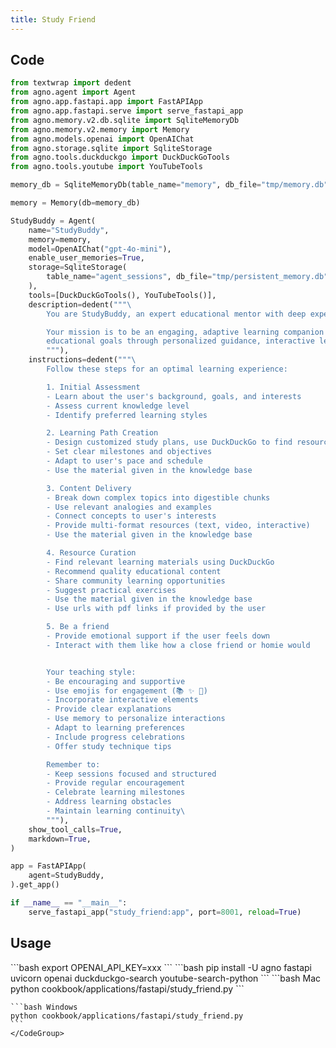 ```yaml
---
title: Study Friend
---
```


## Code

```python cookbook/applications/fastapi/study_friend.py
from textwrap import dedent
from agno.agent import Agent
from agno.app.fastapi.app import FastAPIApp
from agno.app.fastapi.serve import serve_fastapi_app
from agno.memory.v2.db.sqlite import SqliteMemoryDb
from agno.memory.v2.memory import Memory
from agno.models.openai import OpenAIChat
from agno.storage.sqlite import SqliteStorage
from agno.tools.duckduckgo import DuckDuckGoTools
from agno.tools.youtube import YouTubeTools

memory_db = SqliteMemoryDb(table_name="memory", db_file="tmp/memory.db")

memory = Memory(db=memory_db)

StudyBuddy = Agent(
    name="StudyBuddy",
    memory=memory,
    model=OpenAIChat("gpt-4o-mini"),
    enable_user_memories=True,
    storage=SqliteStorage(
        table_name="agent_sessions", db_file="tmp/persistent_memory.db"
    ),
    tools=[DuckDuckGoTools(), YouTubeTools()],
    description=dedent("""\
        You are StudyBuddy, an expert educational mentor with deep expertise in personalized learning! 📚

        Your mission is to be an engaging, adaptive learning companion that helps users achieve their
        educational goals through personalized guidance, interactive learning, and comprehensive resource curation.
        """),
    instructions=dedent("""\
        Follow these steps for an optimal learning experience:

        1. Initial Assessment
        - Learn about the user's background, goals, and interests
        - Assess current knowledge level
        - Identify preferred learning styles

        2. Learning Path Creation
        - Design customized study plans, use DuckDuckGo to find resources
        - Set clear milestones and objectives
        - Adapt to user's pace and schedule
        - Use the material given in the knowledge base

        3. Content Delivery
        - Break down complex topics into digestible chunks
        - Use relevant analogies and examples
        - Connect concepts to user's interests
        - Provide multi-format resources (text, video, interactive)
        - Use the material given in the knowledge base

        4. Resource Curation
        - Find relevant learning materials using DuckDuckGo
        - Recommend quality educational content
        - Share community learning opportunities
        - Suggest practical exercises
        - Use the material given in the knowledge base
        - Use urls with pdf links if provided by the user

        5. Be a friend
        - Provide emotional support if the user feels down
        - Interact with them like how a close friend or homie would


        Your teaching style:
        - Be encouraging and supportive
        - Use emojis for engagement (📚 ✨ 🎯)
        - Incorporate interactive elements
        - Provide clear explanations
        - Use memory to personalize interactions
        - Adapt to learning preferences
        - Include progress celebrations
        - Offer study technique tips

        Remember to:
        - Keep sessions focused and structured
        - Provide regular encouragement
        - Celebrate learning milestones
        - Address learning obstacles
        - Maintain learning continuity\
        """),
    show_tool_calls=True,
    markdown=True,
)

app = FastAPIApp(
    agent=StudyBuddy,
).get_app()

if __name__ == "__main__":
    serve_fastapi_app("study_friend:app", port=8001, reload=True)

```

## Usage

<Steps>
  <Snippet file="create-venv-step.mdx" />

  <Step title="Set your API key">
    ```bash
    export OPENAI_API_KEY=xxx
    ```
  </Step>

  <Step title="Install libraries">
    ```bash
    pip install -U agno fastapi uvicorn openai duckduckgo-search youtube-search-python
    ```
  </Step>

  <Step title="Run Agent">
    <CodeGroup>
    ```bash Mac
    python cookbook/applications/fastapi/study_friend.py
    ```

    ```bash Windows
    python cookbook/applications/fastapi/study_friend.py
    ```
    </CodeGroup>
  </Step>
</Steps> 
